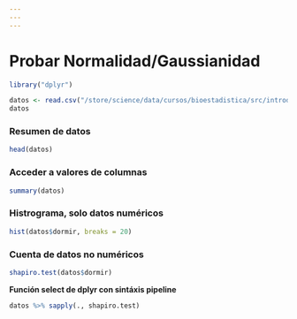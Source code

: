 ```yaml
---
---
---
```


# Probar Normalidad/Gaussianidad

```r
library("dplyr")
```


```r
datos <- read.csv("/store/science/data/cursos/bioestadistica/src/introduccion/db2_sim_g_ng_nc.csv")
datos

```

### Resumen de datos 

```r
head(datos)

```

### Acceder a valores de columnas

```r
summary(datos)
```

### Histrograma, solo datos numéricos

```r
hist(datos$dormir, breaks = 20)

```

### Cuenta de datos no numéricos

```r
shapiro.test(datos$dormir)

```

**Función select de dplyr con sintáxis pipeline**

```r
datos %>% sapply(., shapiro.test)
```


